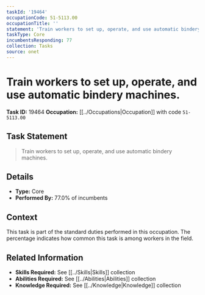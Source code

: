 ```yaml
---
taskId: '19464'
occupationCode: 51-5113.00
occupationTitle: ''
statement: 'Train workers to set up, operate, and use automatic bindery machines.'
taskType: Core
incumbentsResponding: 77
collection: Tasks
source: onet
---
```

# Train workers to set up, operate, and use automatic bindery machines.

**Task ID:** 19464
**Occupation:** [[../Occupations|Occupation]] with code `51-5113.00`

## Task Statement

> Train workers to set up, operate, and use automatic bindery machines.

## Details

- **Type:** Core
- **Performed By:** 77.0% of incumbents

## Context

This task is part of the standard duties performed in this occupation. The percentage indicates how common this task is among workers in the field.

## Related Information

- **Skills Required:** See [[../Skills|Skills]] collection
- **Abilities Required:** See [[../Abilities|Abilities]] collection
- **Knowledge Required:** See [[../Knowledge|Knowledge]] collection
